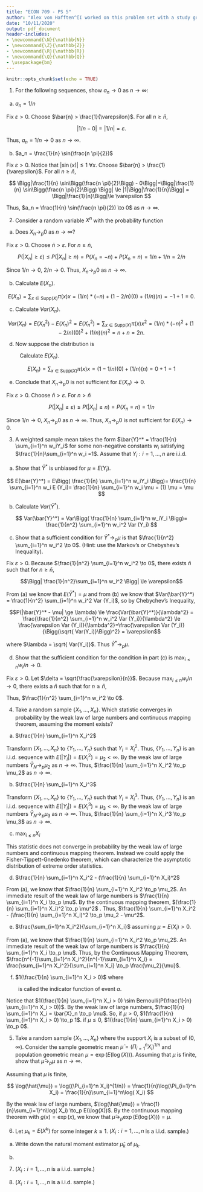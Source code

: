 ```yaml
---
title: "ECON 709 - PS 5"
author: "Alex von Hafften^[I worked on this problem set with a study group of Michael Nattinger, Andrew Smith, and Ryan Mather. I also discussed problems with Emily Case, Sarah Bass, and Danny Edgel.]"
date: "10/11/2020"
output: pdf_document
header-includes:
- \newcommand{\N}{\mathbb{N}}
- \newcommand{\Z}{\mathbb{Z}}
- \newcommand{\R}{\mathbb{R}}
- \newcommand{\Q}{\mathbb{Q}}
- \usepackage{bm}
---
```


```r
knitr::opts_chunk$set(echo = TRUE)
```

1. For the following sequences, show $a_n \to 0$ as $n \to \infty$:

(a) $a_n = 1/n$

Fix $\varepsilon > 0$.  Choose $\bar{n} > \frac{1}{\varepsilon}$. For all $n \ge \bar{n}$,

$$
|1/n - 0| = |1/n| = \varepsilon.
$$

Thus, $a_n = 1/n \to 0$ as $n \to \infty$.

(b) $a_n = \frac{1}{n} \sin(\frac{n \pi}{2})$

Fix $\varepsilon > 0$. Notice that $|\sin(x)|\le1$ $\forall x$. Choose $\bar{n} > \frac{1}{\varepsilon}$. For all $n \ge \bar{n}$,

$$
\Bigg|\frac{1}{n} \sin\Bigg(\frac{n \pi}{2}\Bigg) - 0\Bigg|=\Bigg|\frac{1}{n} \sin\Bigg(\frac{n \pi}{2}\Bigg) \Bigg| \le |1|\Bigg|\frac{1}{n}\Bigg| = \Bigg|\frac{1}{n}\Bigg|\le \varepsilon
$$

Thus, $a_n = \frac{1}{n} \sin(\frac{n \pi}{2}) \to 0$ as $n \to \infty$.

\pagebreak

2. Consider a random variable $X^n$ with the probability function

\begin{align*}
X_n = \begin{cases} -n, & \text{with probability } 1/n \\ 
                    0,  & \text{with probability } 1-2/n \\ 
                    n,  & \text{with probability } 1/n \end{cases}
\end{align*}

(a) Does $X_n \to_p 0$ as $n\to \infty$?

Fix $\varepsilon > 0$.  Choose $\bar{n} > \varepsilon$.  For $n \ge \bar{n}$,

$$
P(|X_n| \ge \varepsilon) \le P(|X_n| \ge n) = P(X_n = -n) + P(X_n = n) = 1/n + 1/n = 2/n
$$

Since $1/n \to 0$, $2/n \to 0$. Thus, $X_n \to_p 0$ as $n\to \infty$.

(b) Calculate $E(X_n)$.

$$
E(X_n) = \sum_{x \in \text{Supp}(X)} \pi(x)x = (1/n)*(-n)+(1-2/n)(0)+(1/n)(n)=-1+1=0.
$$

(c) Calculate $Var(X_n)$.

$$
Var(X_n) = E(X_n^2)-E(X_n)^2=E(X_n^2) = \sum_{x \in \text{Supp}(X)} \pi(x) x^2 = (1/n)*(-n)^2+(1-2/n)(0)^2+(1/n)(n)^2 = n+n=2n.
$$

(d) Now suppose the distribution is

\begin{align*}
X_n = \begin{cases} 0, & \text{with probability } 1-1/n \\ 
                    n,  & \text{with probability } 1/n  \end{cases}
\end{align*}

|          Calculate $E(X_n)$.

$$
E(X_n)= \sum_{x \in \text{Supp}(X)} \pi(x) x = (1-1/n)(0)+(1/n)(n)=0+1=1
$$

(e) Conclude that $X_n \to_p 0$ is not sufficient for $E(X_n) \to 0$.

Fix $\varepsilon > 0$. Choose $\bar{n} > \varepsilon$. For $n > \bar{n}$

$$
P(|X_n| \ge \varepsilon) \le P(|X_n| \ge n) = P(X_n = n) = 1/n
$$

Since $1/n \to 0$, $X_n \to_p 0$ as $n \to \infty$.  Thus, $X_n \to_p 0$ is not sufficient for $E(X_n) \to 0$.

\pagebreak

3. A weighted sample mean takes the form $\bar{Y}^* = \frac{1}{n} \sum_{i=1}^n w_iY_i$ for some non-negative constants $w_i$ satisfying $\frac{1}{n}\sum_{i=1}^n w_i =1$. Assume that $Y_i : i =1, ..., n$ are i.i.d.

(a) Show that $\bar{Y}^*$ is unbiased for $\mu=E(Y_i)$.

$$
E(\bar{Y}^*) = E\Bigg( \frac{1}{n} \sum_{i=1}^n w_iY_i  \Bigg)= \frac{1}{n} \sum_{i=1}^n w_i E (Y_i)= \frac{1}{n} \sum_{i=1}^n w_i \mu = (1) \mu = \mu
$$

(b) Calculate $Var(\bar{Y}^*)$.

$$
Var(\bar{Y}^*) = Var\Bigg( \frac{1}{n} \sum_{i=1}^n w_iY_i  \Bigg)= \frac{1}{n^2} \sum_{i=1}^n w_i^2 Var (Y_i)
$$

(c) Show that a sufficient condition for $\bar{Y}^* \to_p \mu$ is that $\frac{1}{n^2} \sum_{i=1}^n w_i^2 \to 0$. (Hint: use the Markov's or Chebyshev's Inequality).

Fix $\varepsilon > 0$. Because $\frac{1}{n^2} \sum_{i=1}^n w_i^2 \to 0$, there exists $\bar{n}$ such that for $n\ge \bar{n}$, 

$$\Bigg| \frac{1}{n^2}\sum_{i=1}^n w_i^2 \Bigg| \le \varepsilon$$

From (a) we know that $E(\bar{Y}^*) = \mu$ and from (b) we know that $Var(\bar{Y}^*) = \frac{1}{n^2} \sum_{i=1}^n w_i^2 Var (Y_i)$, so by Chebychev's Inequality,

$$P(|\bar{Y}^* - \mu| \ge \lambda) \le \frac{Var(\bar{Y}^*)}{\lambda^2} = \frac{\frac{1}{n^2} \sum_{i=1}^n w_i^2 Var (Y_i)}{\lambda^2} \le \frac{\varepsilon Var (Y_i)}{\lambda^2}=\frac{\varepsilon Var (Y_i)}{\Bigg(\sqrt{ Var(Y_i)}\Bigg)^2} = \varepsilon$$

where $\lambda = \sqrt{ Var(Y_i)}$.  Thus $\bar{Y}^* \to_p \mu$.

(d) Show that the sufficient condition for the condition in part (c) is $\max_{i \le n} w_i/n \to 0$.

Fix $\varepsilon > 0$.  Let $\delta = \sqrt{\frac{\varepsilon}{n}}$. Because $\max_{i \le n} w_i/n \to 0$, there exists a $\bar{n}$ such that for $n\ge \bar{n}$, 

\begin{align*}
\Bigg|\max_{i \le n} w_i/n\Bigg| \le \delta 
&\implies |w_i/n| \le \delta \; \forall i \in \{1, ..., n\} \\
&\implies (w_i/n)^2 \le \delta^2 \; \forall i \in \{1, ..., n\} \\
&\implies  \sum_{i=1}^n \frac{w_i^2}{n^2} \le n \delta^2  \\
&\implies  \sum_{i=1}^n \frac{w_i^2}{n^2} \le n \Bigg(\sqrt{\frac{\varepsilon}{n}}\Bigg)^2  \\
&\implies \sum_{i=1}^n \frac{w_i^2}{n^2} \le \varepsilon
\end{align*}

Thus, $\frac{1}{n^2} \sum_{i=1}^n w_i^2 \to 0$.

\pagebreak

4. Take a random sample $\{X_1, ..., X_n\}$. Which statistic converges in probability by the weak law of large numbers and continuous mapping theorem, assuming the moment exists?

(a) $\frac{1}{n} \sum_{i=1}^n X_i^2$

Transform $\{X_1, ..., X_n\}$ to $\{Y_1, ..., Y_n\}$ such that $Y_i = X_i^2$.  Thus, $\{Y_1, ..., Y_n\}$ is an i.i.d. sequence with $E(|Y_i|) = E(X_i^2) = \mu_2 < \infty$.  By the weak law of large numbers $\bar{Y}_N \to_p \mu_2$ as $n \to \infty$. Thus, $\frac{1}{n} \sum_{i=1}^n X_i^2 \to_p \mu_2$ as $n \to \infty$.

(b) $\frac{1}{n} \sum_{i=1}^n X_i^3$

Transform $\{X_1, ..., X_n\}$ to $\{Y_1, ..., Y_n\}$ such that $Y_i = X_i^3$.  Thus, $\{Y_1, ..., Y_n\}$ is an i.i.d. sequence with $E(|Y_i|) = E(X_i^3) = \mu_3 < \infty$.  By the weak law of large numbers $\bar{Y}_N \to_p \mu_3$ as $n \to \infty$. Thus, $\frac{1}{n} \sum_{i=1}^n X_i^3 \to_p \mu_3$ as $n \to \infty$.

(c) $\max_{i \le n}X_i$

This statistic does not converge in probability by the weak law of large numbers and continuous mapping theorem.  Instead we could apply the Fisher-Tippett-Gnedenko theorem, which can characterize the asymptotic distribution of extreme order statistics.

(d) $\frac{1}{n} \sum_{i=1}^n X_i^2 - (\frac{1}{n} \sum_{i=1}^n X_i)^2$

From (a), we know that $\frac{1}{n} \sum_{i=1}^n X_i^2 \to_p \mu_2$.  An immediate result of the weak law of large numbers is $\frac{1}{n} \sum_{i=1}^n X_i \to_p \mu$. By the continuous mapping theorem, $(\frac{1}{n} \sum_{i=1}^n X_i)^2 \to_p \mu^2$ . Thus, $\frac{1}{n} \sum_{i=1}^n X_i^2 - (\frac{1}{n} \sum_{i=1}^n X_i)^2 \to_p \mu_2 - \mu^2$.

(e) $\frac{\sum_{i=1}^n X_i^2}{\sum_{i=1}^n X_i}$ assuming $\mu = E(X_i) > 0$.

From (a), we know that $\frac{1}{n} \sum_{i=1}^n X_i^2 \to_p \mu_2$.  An immediate result of the weak law of large numbers is $\frac{1}{n} \sum_{i=1}^n X_i \to_p \mu$.  Thus, by the Continuous Mapping Theorem, $\frac{n^{-1}\sum_{i=1}^n X_i^2}{n^{-1}\sum_{i=1}^n X_i} = \frac{\sum_{i=1}^n X_i^2}{\sum_{i=1}^n X_i} \to_p \frac{\mu_2}{\mu}$.

(f) $1(\frac{1}{n} \sum_{i=1}^n X_i > 0)$ where

\begin{align*}
1(a) = \begin{cases} 
       1 & \text{if $a$ is true} \\ 
       0 & \text{if $a$ is not true} 
       \end{cases}
\end{align*}

|         is called the indicator function of event $a$.

Notice that $1(\frac{1}{n} \sum_{i=1}^n X_i > 0) \sim Bernoulli(P(\frac{1}{n} \sum_{i=1}^n X_i > 0))$.  By the weak law of large numbers, $\frac{1}{n} \sum_{i=1}^n X_i = \bar{X}_n \to_p \mu$.  So, if $\mu > 0$, $1(\frac{1}{n} \sum_{i=1}^n X_i > 0) \to_p 1$. if $\mu \le 0$, $1(\frac{1}{n} \sum_{i=1}^n X_i > 0) \to_p 0$.

\pagebreak

5. Take a random sample $\{X_1, ..., X_n\}$ where the support $X_i$ is a subset of $(0, \infty)$.  Consider the sample geometric mean $\hat{\mu} = (\Pi_{i=1}^n X_i)^{1/n}$ and population geometric mean $\mu = \exp(E(\log(X)))$. Assuming that $\mu$ is finite, show that $\hat{\mu} \to_p \mu$ as $n \to \infty$.

Assuming that $\mu$ is finite,

$$ 
\log(\hat{\mu}) = \log((\Pi_{i=1}^n X_i)^{1/n}) = \frac{1}{n}\log(\Pi_{i=1}^n X_i) = \frac{1}{n}\sum_{i=1}^n\log( X_i)
$$

By the weak law of large numbers, $\log(\hat{\mu}) = \frac{1}{n}\sum_{i=1}^n\log( X_i) \to_p E(\log(X))$. By the continuous mapping theorem with $g(x)=\exp(x)$, we know that $\hat{\mu} \to_p \exp(E(\log(X))) = \mu$.

6. Let $\mu_k = E(X^k)$ for some integer $k \ge 1$. ($X_i : i = 1, ..., n$ is a i.i.d. sample.)

(a) Write down the natural moment estimator $\hat{\mu}_k$ of $\mu_k$.

(b)

7. ($X_i : i = 1, ..., n$ is a i.i.d. sample.)

8. ($X_i : i = 1, ..., n$ is a i.i.d. sample.)
